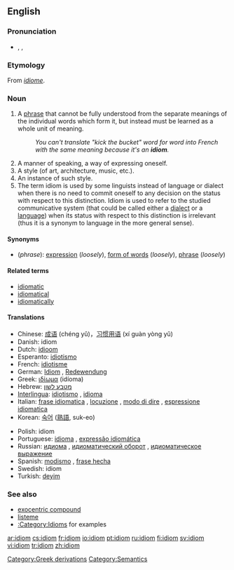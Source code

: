 {{see|Idiom}}
{{wikipedia}}
==English==

===Pronunciation===
*{{AHD|ĭd'ē-əm}}, {{IPA|/ˈɪdɪəm/}}, {{SAMPA|/"IdI@m/}}

===Etymology===
From {{MF.}} ''[[idiome]]''.

===Noun===
{{en-noun}}

# A [[phrase]] that cannot be fully understood from the separate meanings of the individual words which form it, but instead must be learned as a whole unit of meaning.
#: ''You can't translate "kick the bucket" word for word into French with the same meaning because it's an '''idiom'''.''
# A manner of speaking, a way of expressing oneself.
# A style (of art, architecture, music, etc.).
# An instance of such style.
# The term idiom is used by some linguists instead of language or dialect when there is no need to commit oneself to any decision on the status with respect to this distinction. Idiom is used to refer to the studied communicative system (that could be called either a [[dialect]] or a [[language]]) when its status with respect to this distinction is irrelevant (thus it is a synonym to language in the more general sense).

====Synonyms====
*(''phrase''): [[expression]] (''loosely''), [[form of words]] (''loosely''), [[phrase]] (''loosely'')

====Related terms====
*[[idiomatic]]
*[[idiomatical]]
*[[idiomatically]]

====Translations====
{{trans-top|phrase that cannot be understood from its component words}}
*Chinese: [[成语]] (chéng yǔ)，[[习惯用语]] (xí guàn yòng yǔ)
*Danish: idiom
*Dutch: [[idioom]] {{n}}
*Esperanto: [[idiotismo]]
*French: [[idiotisme]] {{m}}<!--these translate "phrase", "expression" rather than "idiom": [[locution]] {{f}}, [[expression#French|expression]] {{f}}-->
*German: [[Idiom]] {{n}}, [[Redewendung]] {{f}}
*Greek: [[ιδίωμα]] (idíoma) {{n}}
*Hebrew: [[מטבע לשון]]
*[[Interlingua]]: [[idiotismo]]<!--this translates "phrase", "expression" rather than "idiom": [[expression#Interlingua|expression]]-->, [[idioma]]
*Italian: [[frase idiomatica]] {{f}}, [[locuzione]] {{f}}, [[modo di dire]] {{m}}, [[espressione idiomatica]] {{f}}
*Korean: [[숙어]] ([[熟語]], suk-eo)
{{trans-mid}}
*Polish: idiom {{m}}
*Portuguese: [[idioma]] {{m}}, [[expressão idiomática]] {{f}}
*Russian: [[идиома]] {{f}}, [[идиоматический оборот]] {{m}}, [[идиоматическое выражение]] {{n}}
*Spanish: [[modismo]] {{m}}, [[frase hecha]] {{f}}
*Swedish: idiom
*Turkish: [[deyim]]
{{trans-bottom}}

{{trans-top|manner of speaking}}
{{trans-mid}}
{{trans-bottom}}

{{trans-top|style of art, etc}}
{{trans-mid}}
{{trans-bottom}}

{{trans-top|instance of such style}}
{{trans-mid}}
{{trans-bottom}}

{{trans-top|specific property of any language}}
{{trans-mid}}
{{trans-bottom}}

===See also===
*[[exocentric compound]]
*[[listeme]]
*[[:Category:Idioms]] for examples

[[Category:Greek derivations]]
[[Category:Semantics]]

[[ar:idiom]]
[[cs:idiom]]
[[fr:idiom]]
[[io:idiom]]
[[pt:idiom]]
[[ru:idiom]]
[[fi:idiom]]
[[sv:idiom]]
[[vi:idiom]]
[[tr:idiom]]
[[zh:idiom]]